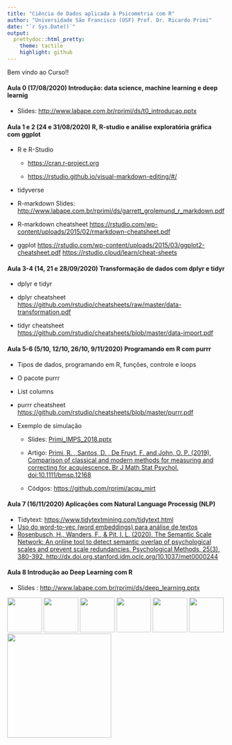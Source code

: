 ```yaml
---
title: "Ciência de Dados aplicada à Psicometria com R"
author: "Universidade São Francisco (USF) Prof. Dr. Ricardo Primi"
date: "`r Sys.Date()`"
output:
  prettydoc::html_pretty:
    theme: tactile
    highlight: github
---
```


Bem vindo ao Curso!!

#### Aula 0 (17/08/2020) Introdução: data science, machine learning e deep learnig

-   Slides: <http://www.labape.com.br/rprimi/ds/t0_introducao.pptx>

#### Aula 1 e 2 (24 e 31/08/2020) R, R-studio e análise exploratória gráfica com ggplot

-   R e R-Studio

    -   <https://cran.r-project.org>

    -   <https://rstudio.github.io/visual-markdown-editing/#/>

-   tidyverse

-   R-markdown Slides: <http://www.labape.com.br/rprimi/ds/garrett_grolemund_r_markdown.pdf>

-   R-markdown cheatsheet <https://rstudio.com/wp-content/uploads/2015/02/rmarkdown-cheatsheet.pdf>

-   ggplot <https://rstudio.com/wp-content/uploads/2015/03/ggplot2-cheatsheet.pdf> <https://rstudio.cloud/learn/cheat-sheets>

#### Aula 3-4 (14, 21 e 28/09/2020) Transformação de dados com dplyr e tidyr

-   dplyr e tidyr

-   dplyr cheatsheet <https://github.com/rstudio/cheatsheets/raw/master/data-transformation.pdf>

-   tidyr cheatsheet <https://github.com/rstudio/cheatsheets/blob/master/data-import.pdf>

#### Aula 5-6 (5/10, 12/10, 26/10, 9/11/2020) Programando em R com purrr

-   Tipos de dados, programando em R, funções, controle e loops

-   O pacote purrr

-   List columns

-   purrr cheatsheet <https://github.com/rstudio/cheatsheets/blob/master/purrr.pdf>

-   Exemplo de simulação

    -   Slides: [Primi\_IMPS\_2018.pptx](http://www.labape.com.br/rprimi/ds/Primi_IMPS_2018.pptx)

    -   Artigo: [Primi, R. , Santos, D. , De Fruyt, F. and John, O. P. (2019), Comparison of classical and modern methods for measuring and correcting for acquiescence. Br J Math Stat Psychol. doi:10.1111/bmsp.12168](http://www.labape.com.br/Web/rprimi/ds/paper_bjmsp.pdf)

    -   Códgos: <https://github.com/rprimi/acqu_mirt>

#### Aula 7 (16/11/2020) Aplicações com Natural Language Processig (NLP)


-   Tidytext: <https://www.tidytextmining.com/tidytext.html>
-   [Uso do word-to-vec (word embeddings) para análise de textos](http://www.labape.com.br/rprimi/ds/cap_primi_v0_rev.pdf)
-   [Rosenbusch, H., Wanders, F., & Pit, I. L. (2020). The Semantic Scale Network: An online tool to detect semantic overlap of psychological scales and prevent scale redundancies. Psychological Methods, 25(3), 380-392. http://dx.doi.org.stanford.idm.oclc.org/10.1037/met0000244](http://www.labape.com.br/rprimi/ds/The%20Semantic%20Scale%20Network.pdf)

#### Aula 8 Introdução ao Deep Learning com R

-   Slides : <http://www.labape.com.br/rprimi/ds/deep_learning.pptx>


<img src="../imagens/rmarkdown.png" width="80"/> <img src="../imagens/tidyverse.png" width="80"/> <img src="../imagens/ggplot2.png" width="80"/> <img src="../imagens/dplyr.png" width="80"/> <img src="../imagens/tidyr.png" width="80"/>  <img src="../imagens/purrr.png" width="80"/> <img src="../imagens/keras.png" width="240"/> 

